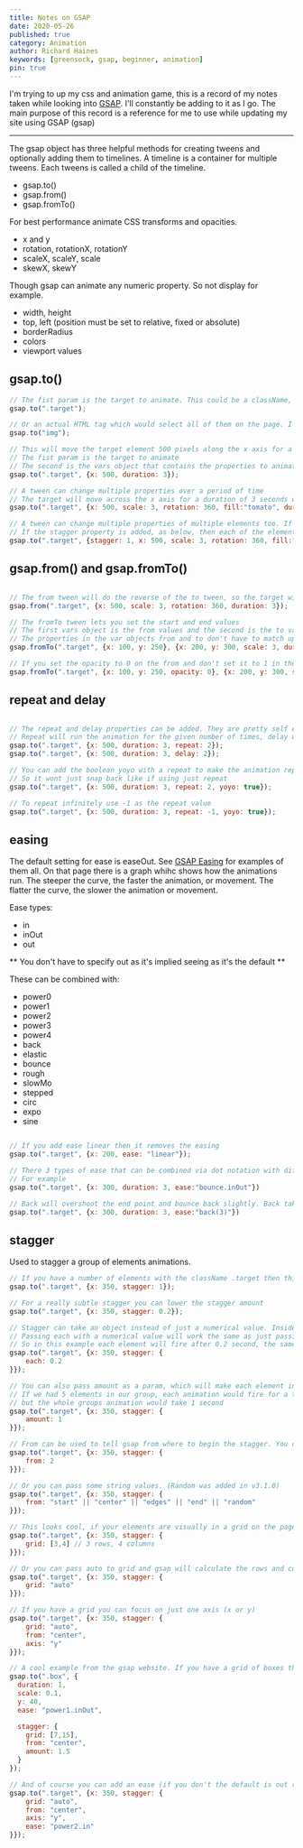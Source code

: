 ```yaml
---
title: Notes on GSAP
date: 2020-05-26
published: true
category: Animation
author: Richard Haines
keywords: [greensock, gsap, beginner, animation]
pin: true
---
```


I'm trying to up my css and animation game, this is a record of my notes taken while looking into [GSAP](https://greensock.com/gsap/). I'll constantly be adding to it as I go. The main purpose of this record is a reference for me to use while updating my site using GSAP (gsap)

--------------------------

The gsap object has three helpful methods for creating tweens and optionally adding them to timelines. A timeline is a container for multiple tweens. Each tweens is called a child of the timeline.

- gsap.to()
- gsap.from()
- gsap.fromTo()

For best performance animate CSS transforms and opacities.
- x and y
- rotation, rotationX, rotationY
- scaleX, scaleY, scale
- skewX, skewY

Though gsap can animate any numeric property. So not display for example.
- width, height
- top, left (position must be set to relative, fixed or absolute)
- borderRadius
- colors
- viewport values

## gsap.to()

``` js
// The fist param is the target to animate. This could be a className, which would specifically target any element with that className applied.
gsap.to(".target");

// Or an actual HTML tag which would select all of them on the page. I guess a ref could be used in React
gsap.to("img");

// This will move the target element 500 pixels along the x axis for a duration of 3 seconds (the default duration is 500ms, if not set)
// The fist param is the target to animate
// The second is the vars object that contains the properties to animate
gsap.to(".target", {x: 500, duration: 3});

// A tween can change multiple properties over a period of time
// The target will move across the x axis for a duration of 3 seconds while scaling up 3 times its size, rotating a full 360 degrees and changing its colour to tomato
gsap.to(".target", {x: 500, scale: 3, rotation: 360, fill:"tomato", duration: 3});

// A tween can change multiple properties of multiple elements too. If multiple elements have the className .target then all three would move the same as declared above
// If the stagger property is added, as below, then each of the elements animations would fire off with a 1 second delay between them
gsap.to(".target", {stagger: 1, x: 500, scale: 3, rotation: 360, fill:"tomato", duration: 3});

```

## gsap.from() and gsap.fromTo()

``` js

// The from tween will do the reverse of the to tween, so the target will start at x: 500 and have a scale of 3 but will spin 360 and shrink while returning to the original position on the page taking a duration of 3 seconds
gsap.from(".target", {x: 500, scale: 3, rotation: 360, duration: 3});

// The fromTo tween lets you set the start and end values
// The first vars object is the from values and the second is the to values
// The properties in the var objects from and to don't have to match up
gsap.fromTo(".target", {x: 100, y: 250}, {x: 200, y: 300, scale: 3, duration: 2})

// If you set the opacity to 0 on the from and don't set it to 1 in the to then it wont appear as it doesn't know that you want to animate it to opacity 1
gsap.fromTo(".target", {x: 100, y: 250, opacity: 0}, {x: 200, y: 300, scale: 3, duration: 2})

```

## repeat and delay

``` js

// The repeat and delay properties can be added. They are pretty self explanatory.
// Repeat will run the animation for the given number of times, delay will delay the animation for the given number of seconds
gsap.to(".target", {x: 500, duration: 3, repeat: 2});
gsap.to(".target", {x: 500, duration: 3, delay: 2});

// You can add the boolean yoyo with a repeat to make the animation repeat the given number of times in a yoyo motion. 
// So it wont just snap back like if using just repeat
gsap.to(".target", {x: 500, duration: 3, repeat: 2, yoyo: true});

// To repeat infinitely use -1 as the repeat value
gsap.to(".target", {x: 500, duration: 3, repeat: -1, yoyo: true});

```

## easing

The default setting for ease is easeOut. See [GSAP Easing](https://greensock.com/docs/v2/Easing) for examples of them all. On that page there is a graph whihc shows how the animations run. The steeper the curve, the faster the animation, or movement. The flatter the curve, the slower the animation or movement.

Ease types: 
- in
- inOut
- out

** You don't have to specify out as it's implied seeing as it's the default **

These can be combined with: 
- power0
- power1
- power2
- power3
- power4
- back
- elastic
- bounce
- rough
- slowMo
- stepped
- circ
- expo
- sine

``` js

// If you add ease linear then it removes the easing
gsap.to(".target", {x: 200, ease: "linear"});

// There 3 types of ease that can be combined via dot notation with different types of animation, causing different effects
// For example
gsap.to(".target", {x: 300, duration: 3, ease:"bounce.inOut"})

// Back will overshoot the end point and bounce back slightly. Back takes a function param which specifies how much it will overshoot the end point and bounce back again
gsap.to(".target", {x: 300, duration: 3, ease:"back(3)"})


```

## stagger

Used to stagger a group of elements animations.

``` js
// If you have a number of elements with the className .target then this will stagger the animations 1 second apart
gsap.to(".target", {x: 350, stagger: 1});

// For a really subtle stagger you can lower the stagger amount
gsap.to(".target", {x: 350, stagger: 0.2});

// Stagger can take an object instead of just a numerical value. Inside this object you can pass some params
// Passing each with a numerical value will work the same as just passing a numerical value to stagger. 
// So in this example each element will fire after 0.2 second, the same as the above implementation
gsap.to(".target", {x: 350, stagger: {
    each: 0.2
}});

// You can also pass amount as a param, which will make each element in the group share the numerical value.
// If we had 5 elements in our group, each animation would fire for a total of 1 second, so the gap in between would be shorter 
// but the whole groups animation would take 1 second
gsap.to(".target", {x: 350, stagger: {
    amount: 1
}});

// From can be used to tell gsap from where to begin the stagger. You can pass the array position
gsap.to(".target", {x: 350, stagger: {
    from: 2
}});

// Or you can pass some string values. (Random was added in v3.1.0)
gsap.to(".target", {x: 350, stagger: {
    from: "start" || "center" || "edges" || "end" || "random"
}});

// This looks cool, if your elements are visually in a grid on the page you can pass grid as a param, indicating how many rows and columns there are. 
gsap.to(".target", {x: 350, stagger: {
    grid: [3,4] // 3 rows, 4 columns
}});

// Or you can pass auto to grid and gsap will calculate the rows and columns using element.getBoundingClientRect()
gsap.to(".target", {x: 350, stagger: {
    grid: "auto"
}});

// If you have a grid you can focus on just one axis (x or y)
gsap.to(".target", {x: 350, stagger: {
    grid: "auto",
    from: "center",
    axis: "y"
}});

// A cool example from the gsap website. If you have a grid of boxes then you can make them fall away from the center
gsap.to(".box", {
  duration: 1,
  scale: 0.1,
  y: 40,
  ease: "power1.inOut",

  stagger: {
    grid: [7,15],
    from: "center",
    amount: 1.5
  }
});

// And of course you can add an ease (if you don't the default is out remember) that distributes the start times of the animations
gsap.to(".target", {x: 350, stagger: {
    grid: "auto",
    from: "center",
    axis: "y",
    ease: "power2.in"
}});
```